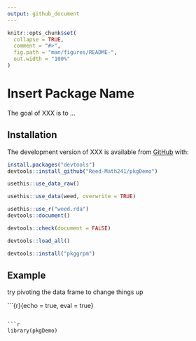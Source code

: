 ```yaml
---
output: github_document
---
```


<!-- README.md is generated from README.Rmd. Please edit that file -->

<!-- You'll still need to render `README.Rmd` regularly, to keep `README.md` up-to-date. `devtools::build_readme()` is handy for this.  -->

```r
knitr::opts_chunk$set(
  collapse = TRUE,
  comment = "#>",
  fig.path = "man/figures/README-",
  out.width = "100%"
)
```

# Insert Package Name

<!-- badges: start -->
<!-- badges: end -->

The goal of XXX is to ...

## Installation

The development version of XXX is available from [GitHub](https://github.com/) with:

``` r
install.packages("devtools")
devtools::install_github("Reed-Math241/pkgDemo")
```

```r
usethis::use_data_raw()
```

```r
usethis::use_data(weed, overwrite = TRUE)
```

```r
usethis::use_r("weed.rda")
devtools::document()
```

```r
devtools::check(document = FALSE)
```

```r
devtools::load_all()
```

```r
devtools::install("pkggrpm")
```
## Example

try pivoting the data frame to change things up

```{r}{echo = true, eval = true}



```

```r
library(pkgDemo)
```




